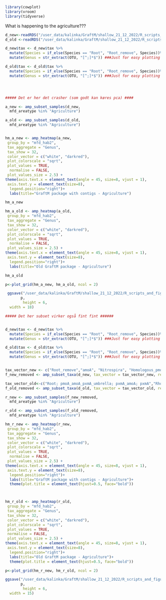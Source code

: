 ```r

library(cowplot)
library(vroom)
library(tidyverse)

```

What is happening to the agriculture???
```r

d_new<-readRDS("/user_data/kalinka/GraftM/shallow_21_12_2022/R_scripts_and_figures/amp_pmoA_new_meta.rds")
d_old <-readRDS("/user_data/kalinka/GraftM/shallow_21_12_2022/R_scripts_and_figures/amp_pmoA_old_graft_new_meta.rds")

d_new$tax <- d_new$tax %>%
  mutate(Species = if_else(Species == "Root", "Root_remove", Species))%>%
  mutate(Genus = str_extract(OTU, "[^;]*$")) ###Just for easy plotting at "genus = last word" level

d_old$tax <- d_old$tax %>%
  mutate(Species = if_else(Species == "Root", "Root_remove", Species))%>%
  mutate(Genus = str_extract(OTU, "[^;]*$")) ###Just for easy plotting at "genus = last word" level




##### Det er her det crasher (som godt kan køres pca) ####

a_new <- amp_subset_samples(d_new,
  mfd_areatype %in% "Agriculture")

a_old <- amp_subset_samples(d_old,
  mfd_areatype %in% "Agriculture")


hm_a_new <- amp_heatmap(a_new,
 group_by = "mfd_hab2",
 tax_aggregate = "Genus",
 tax_show = 32,
 color_vector = c("white", "darkred"),
 plot_colorscale = "sqrt",
 plot_values = TRUE,
  normalise = FALSE,
 plot_values_size = 2.5) +
theme(axis.text.x = element_text(angle = 45, size=8, vjust = 1),
 axis.text.y = element_text(size=8),
  legend.position="right")+
  labs(title="GraftM package with contigs - Agriculture")

hm_a_new

hm_a_old <- amp_heatmap(a_old,
 group_by = "mfd_hab2",
 tax_aggregate = "Genus",
 tax_show = 32,
 color_vector = c("white", "darkred"),
 plot_colorscale = "sqrt",
 plot_values = TRUE,
  normalise = FALSE,
 plot_values_size = 2.5) +
theme(axis.text.x = element_text(angle = 45, size=8, vjust = 1),
 axis.text.y = element_text(size=8),
  legend.position="right")+
  labs(title="Old GraftM package - Agriculture")

hm_a_old

p<-plot_grid(hm_a_new, hm_a_old, ncol = 2)

 ggsave("/user_data/kalinka/GraftM/shallow_21_12_2022/R_scripts_and_figures/pca_agriculture_removed.png",
       p,
        height = 6,
  width = 18)

##### Det her subset virker også fint fint ######


d_new$tax <- d_new$tax %>%
  mutate(Species = if_else(Species == "Root", "Root_remove", Species))%>%
  mutate(Genus = str_extract(OTU, "[^;]*$")) ###Just for easy plotting at "genus = last word" level

d_old$tax <- d_old$tax %>%
  mutate(Species = if_else(Species == "Root", "Root_remove", Species))%>%
  mutate(Genus = str_extract(OTU, "[^;]*$")) ###Just for easy plotting at "genus = last word" level


tax_vector_new <- c("Root_remove","amoA", "Nitrospira", "Homologous_pmoA","Nitrosococcus", "Actinobacteria", "Root; pmoA_amoA_pxmA; pmoA", "Probably_hydrocarbon_monooxygenases", "Cycloclasticus", "Root; pmoA_amoA_pxmA; pxmA", "Root; pmoA_amoA_pxmA")
f_new_removed <- amp_subset_taxa(d_new, tax_vector = tax_vector_new, remove = FALSE, normalise = TRUE)

tax_vector_old<-c("Root; pmoA_amoA_pxmA_umbrella; pxmA_amoA; pxmA","Rhodobacter_cluster","Root; pmoA_amoA_pxmA_umbrella","Root; pmoA_amoA_pxmA_umbrella; pmoA","Cycloclasticus_bradhyrhizobium_cluster","Root_remove","Total_Count", "HMO_cluster", "amoA", "Betaproteobacteria_amoA", "Actinobacteria", "Cycloclasticus", "Nitrosococcus", "Nitrospira_clade_A", "Nitrospira_clade_B")
f_old_removed <- amp_subset_taxa(d_old, tax_vector = tax_vector_old, remove = FALSE, normalise = TRUE)

r_new <- amp_subset_samples(f_new_removed,
  mfd_areatype %in% "Agriculture")

r_old <- amp_subset_samples(f_old_removed,
  mfd_areatype %in% "Agriculture")

hm_r_new <- amp_heatmap(r_new,
 group_by = "mfd_hab2",
 tax_aggregate = "Genus",
 tax_show = 32,
 color_vector = c("white", "darkred"),
 plot_colorscale = "sqrt",
 plot_values = TRUE,
  normalise = FALSE,
 plot_values_size = 2.5) +
theme(axis.text.x = element_text(angle = 45, size=8, vjust = 1),
 axis.text.y = element_text(size=8),
  legend.position="right")+
  labs(title="GraftM package with contigs - Agriculture")+
  theme(plot.title = element_text(hjust=0.5, face="bold"))



hm_r_old <- amp_heatmap(r_old,
 group_by = "mfd_hab2",
 tax_aggregate = "Genus",
 tax_show = 32,
 color_vector = c("white", "darkred"),
 plot_colorscale = "sqrt",
 plot_values = TRUE,
 normalise = FALSE,
 plot_values_size = 2.5) +
theme(axis.text.x = element_text(angle = 45, size=8, vjust = 1),
 axis.text.y = element_text(size=8),
  legend.position="right")+
  labs(title="Old GraftM package - Agriculture")+
  theme(plot.title = element_text(hjust=0.5, face="bold"))

p<-plot_grid(hm_r_new, hm_r_old, ncol = 2)

ggsave("/user_data/kalinka/GraftM/shallow_21_12_2022/R_scripts_and_figures/heatmap_agriculture_removed.png",
       p,
        height = 6,
  width = 15)

```